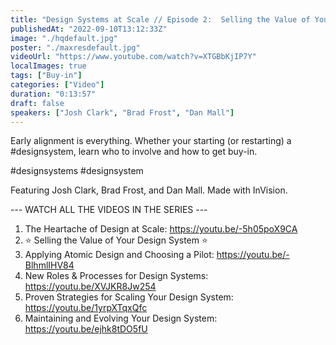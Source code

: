 ```yaml
---
title: "Design Systems at Scale // Episode 2:  Selling the Value of Your Design System"
publishedAt: "2022-09-10T13:12:33Z"
image: "./hqdefault.jpg"
poster: "./maxresdefault.jpg"
videoUrl: "https://www.youtube.com/watch?v=XTGBbKjIP7Y"
localImages: true
tags: ["Buy-in"]
categories: ["Video"]
duration: "0:13:57"
draft: false
speakers: ["Josh Clark", "Brad Frost", "Dan Mall"]
---
```


Early alignment is everything. Whether your starting (or restarting) a #designsystem, learn who to involve and how to get buy-in.

#designsystems #designsystem

Featuring Josh Clark, Brad Frost, and Dan Mall. Made with InVision.

--- WATCH ALL THE VIDEOS IN THE SERIES ---

1. The Heartache of Design at Scale: https://youtu.be/-5h05poX9CA
2. ⭐️ Selling the Value of Your Design System ⭐️
3. Applying Atomic Design and Choosing a Pilot: https://youtu.be/-BlhmlIHV84
4. New Roles & Processes for Design Systems: https://youtu.be/XVJKR8Jw254
5. Proven Strategies for Scaling Your Design System: https://youtu.be/1yrpXTqxQfc
6. Maintaining and Evolving Your Design System: https://youtu.be/ejhk8tDO5fU
